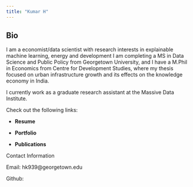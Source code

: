 ```yaml
---
title: "Kumar H"
---
```


## Bio
I am a economist/data scientist with research interests in explainable machine learning, energy and development
I am completing a MS in Data Science and Public Policy from Georgetown University, and I have a M.Phil in Economics from 
Centre for Development Studies, where my thesis focused on urban infrastructure growth and its effects on the knowledge economy in India.

I currently work as a graduate research assistant at the Massive Data Institute.

Check out the following links:

- **Resume**

- **Portfolio**

- **Publications**


Contact Information

Email: hk939@georgetown.edu

Github: 